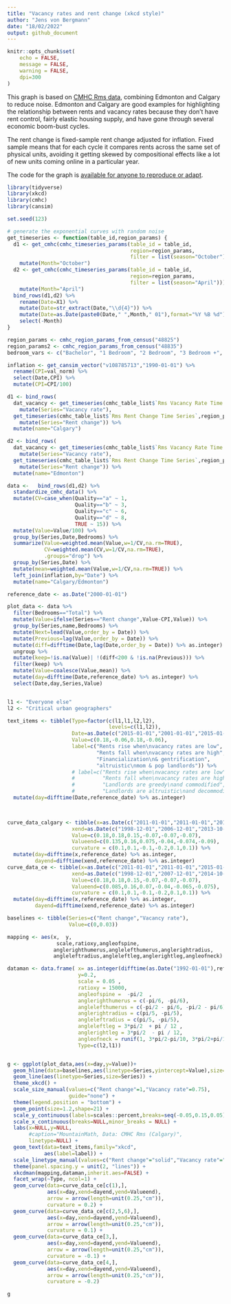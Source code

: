 ```yaml
---
title: "Vacancy rates and rent change (xkcd style)"
author: "Jens von Bergmann"
date: "18/02/2022"
output: github_document
---
```


```r
knitr::opts_chunk$set(
	echo = FALSE,
	message = FALSE,
	warning = FALSE,
	dpi=300
)
```

This graph is based on [CMHC Rms data](https://doodles.mountainmath.ca/blog/2022/02/18/vacancy-rates-and-rent-change-2021-update/), combining Edmonton and Calgary to reduce noise. Edmonton and Calgary are good examples for highlighting the relationship between rents and vacancy rates because they don't have rent control, fairly elastic housing supply, and have gone through several economic boom-bust cycles.

The rent change is fixed-sample rent change adjusted for inflation. Fixed sample means that for each cycle it compares rents across the same set of physical units, avoiding it getting skewed by compositional effects like a lot of new units coming online in a particular year.

The code for the graph is [available for anyone to reproduce or adapt](https://github.com/mountainMath/xkcd_exponential/blob/main/rental_xkcd.Rmd).


```r
library(tidyverse)
library(xkcd)
library(cmhc)
library(cansim)

set.seed(123)

# generate the exponential curves with random noise
get_timeseries <- function(table_id,region_params) {
  d1 <- get_cmhc(cmhc_timeseries_params(table_id = table_id,
                                        region=region_params,
                                        filter = list(season="October"))) %>%
    mutate(Month="October")
  d2 <- get_cmhc(cmhc_timeseries_params(table_id = table_id,
                                        region=region_params,
                                        filter = list(season="April"))) %>%
    mutate(Month="April")
  bind_rows(d1,d2) %>% 
    rename(Date=X1) %>%
    mutate(Date=str_extract(Date,"\\d{4}")) %>%
    mutate(Date=as.Date(paste0(Date," ",Month," 01"),format="%Y %B %d")) %>%
    select(-Month)
}

region_params <- cmhc_region_params_from_census("48825")
region_params2 <- cmhc_region_params_from_census("48835")
bedroom_vars <- c("Bachelor", "1 Bedroom", "2 Bedroom", "3 Bedroom +", "Total")

inflation <- get_cansim_vector("v108785713","1990-01-01") %>%
  rename(CPI=val_norm) %>%
  select(Date,CPI) %>%
  mutate(CPI=CPI/100)

d1 <- bind_rows(
  dat_vacancy <- get_timeseries(cmhc_table_list$`Rms Vacancy Rate Time Series`,region_params) %>%
    mutate(Series="Vacancy rate"),
  get_timeseries(cmhc_table_list$`Rms Rent Change Time Series`,region_params) %>%
    mutate(Series="Rent change")) %>%
  mutate(name="Calgary")

d2 <- bind_rows(
  dat_vacancy <- get_timeseries(cmhc_table_list$`Rms Vacancy Rate Time Series`,region_params2) %>%
    mutate(Series="Vacancy rate"),
  get_timeseries(cmhc_table_list$`Rms Rent Change Time Series`,region_params2) %>%
    mutate(Series="Rent change")) %>%
  mutate(name="Edmonton")

data <-   bind_rows(d1,d2) %>%
  standardize_cmhc_data() %>%
  mutate(CV=case_when(Quality=="a" ~ 1,
                      Quality=="b" ~ 3,
                      Quality=="c" ~ 6,
                      Quality=="d" ~ 8,
                      TRUE ~ 15)) %>%
  mutate(Value=Value/100) %>%
  group_by(Series,Date,Bedrooms) %>%
  summarize(Value=weighted.mean(Value,w=1/CV,na.rm=TRUE),
            CV=weighted.mean(CV,w=1/CV,na.rm=TRUE),
            .groups="drop") %>%
  group_by(Series,Date) %>%
  mutate(mean=weighted.mean(Value,w=1/CV,na.rm=TRUE)) %>%
  left_join(inflation,by="Date") %>%
  mutate(name="Calgary/Edmonton")

reference_date <- as.Date("2000-01-01")

plot_data <- data %>% 
  filter(Bedrooms=="Total") %>%
  mutate(Value=ifelse(Series=="Rent change",Value-CPI,Value)) %>%
  group_by(Series,name,Bedrooms) %>%
  mutate(Next=lead(Value,order_by = Date)) %>%
  mutate(Previous=lag(Value,order_by = Date)) %>%
  mutate(diff=difftime(Date,lag(Date,order_by = Date)) %>% as.integer) %>%
  ungroup %>%
  mutate(keep=!is.na(Value)| !(diff<200 & !is.na(Previous))) %>%
  filter(keep) %>%
  mutate(Value=coalesce(Value,mean)) %>%
  mutate(day=difftime(Date,reference_date) %>% as.integer) %>%
  select(Date,day,Series,Value) 


l1 <- "Everyone else"
l2 <- "Critical urban geographers"

text_items <- tibble(Type=factor(c(l1,l1,l2,l2),
                                 levels=c(l1,l2)),
                     Date=as.Date(c("2015-01-01","2001-01-01","2015-01-01","2001-01-01")),
                     Value=c(0.18,-0.06,0.18,-0.06),
                     label=c("Rents rise when\nvacancy rates are low",
                             "Rents fall when\nvacancy rates are high",
                             "Financialization\n& gentrification",
                             "altruistic\nmom & pop landlords")) %>%
                     # label=c("Rents rise when\nvacancy rates are low",
                     #         "Rents fall when\nvacancy rates are high",
                     #         "Landlords are greedy\nand commodified",
                     #         "Landlords are altruistic\nand decommodified")) %>%
  mutate(day=difftime(Date,reference_date) %>% as.integer)


             
curve_data_calgary <- tibble(x=as.Date(c("2011-01-01","2011-01-01","2015-01-01","1996-10-01","2005-05-01","2005-05-01")),
                     xend=as.Date(c("1998-12-01","2006-12-01","2013-10-01","1993-10-01","2010-02-01","2016-08-01")),
                     Value=c(0.18,0.18,0.15,-0.07,-0.07,-0.07),
                     Valueend=c(0.135,0.16,0.075,-0.04,-0.074,-0.09),
                     curvature = c(0.1,0.1,-0.1,-0.2,0.1,0.1)) %>%
  mutate(day=difftime(x,reference_date) %>% as.integer,
         dayend=difftime(xend,reference_date) %>% as.integer)
curve_data_ce <- tibble(x=as.Date(c("2011-01-01","2011-01-01","2015-01-01","1996-06-01","2005-09-01","2005-09-01")),
                     xend=as.Date(c("1998-12-01","2007-12-01","2014-10-01","1994-10-01","2010-01-01","2016-07-01")),
                     Value=c(0.18,0.18,0.15,-0.07,-0.07,-0.07),
                     Valueend=c(0.085,0.16,0.07,-0.04,-0.065,-0.075),
                     curvature = c(0.1,0.1,-0.1,-0.2,0.1,0.1)) %>%
  mutate(day=difftime(x,reference_date) %>% as.integer,
         dayend=difftime(xend,reference_date) %>% as.integer)

baselines <- tibble(Series=c("Rent change","Vacancy rate"),
                    Value=c(0,0.03))

mapping <- aes(x,  y,
                scale,ratioxy,angleofspine,
               anglerighthumerus,anglelefthumerus,anglerightradius,
               angleleftradius,angleleftleg,anglerightleg,angleofneck)

dataman <- data.frame( x= as.integer(difftime(as.Date("1992-01-01"),reference_date)), 
                       y=0.2,
                       scale = 0.05 ,
                       ratioxy = 15000,
                       angleofspine =  -pi/2  ,
                       anglerighthumerus = c(-pi/6, -pi/6),
                       anglelefthumerus = c(-pi/2 - pi/6, -pi/2 - pi/6),
                       anglerightradius = c(pi/5, -pi/5),
                       angleleftradius = c(pi/5, -pi/5),
                       angleleftleg = 3*pi/2  + pi / 12 ,
                       anglerightleg = 3*pi/2  - pi / 12,
                       angleofneck = runif(1, 3*pi/2-pi/10, 3*pi/2+pi/10),
                       Type=c(l2,l1))


g <- ggplot(plot_data,aes(x=day,y=Value))+
  geom_hline(data=baselines,aes(linetype=Series,yintercept=Value),size=0.5) +
  geom_line(aes(linetype=Series,size=Series)) +
  theme_xkcd() +
  scale_size_manual(values=c("Rent change"=1,"Vacancy rate"=0.75),
                    guide="none") +
  theme(legend.position = "bottom") +
  geom_point(size=1.2,shape=21) +
  scale_y_continuous(labels=scales::percent,breaks=seq(-0.05,0.15,0.05)) +
  scale_x_continuous(breaks=NULL,minor_breaks = NULL) +
  labs(x=NULL,y=NULL,
       #caption="MountainMath, Data: CMHC Rms (Calgary)",
       linetype=NULL) +
  geom_text(data=text_items,family="xkcd",
            aes(label=label)) +
  scale_linetype_manual(values=c("Rent change"="solid","Vacancy rate"="dashed")) +
  theme(panel.spacing.y = unit(2, "lines")) +
  xkcdman(mapping,dataman,inherit.aes=FALSE) +
  facet_wrap(~Type, ncol=1) +
  geom_curve(data=curve_data_ce[c(1),],
             aes(x=day,xend=dayend,yend=Valueend),
             arrow = arrow(length=unit(0.25,"cm")),
             curvature = 0.2) +
  geom_curve(data=curve_data_ce[c(2,5,6),],
             aes(x=day,xend=dayend,yend=Valueend),
             arrow = arrow(length=unit(0.25,"cm")),
             curvature = 0.1) +
  geom_curve(data=curve_data_ce[3,],
             aes(x=day,xend=dayend,yend=Valueend),
             arrow = arrow(length=unit(0.25,"cm")),
             curvature = -0.1) +
  geom_curve(data=curve_data_ce[4,],
             aes(x=day,xend=dayend,yend=Valueend),
             arrow = arrow(length=unit(0.25,"cm")),
             curvature = -0.2) 

g
```




